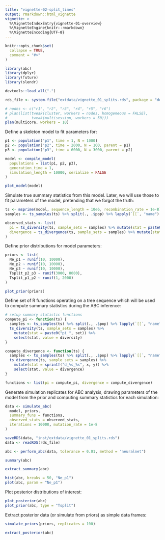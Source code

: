 ```yaml
---
title: "vignette-02-split_times"
output: rmarkdown::html_vignette
vignette: >
  %\VignetteIndexEntry{vignette-01-overview}
  %\VignetteEngine{knitr::rmarkdown}
  %\VignetteEncoding{UTF-8}
---
```


```r
knitr::opts_chunk$set(
  collapse = TRUE,
  comment = "#>"
)
```

```r
library(abc)
library(dplyr)
library(future)
library(slendr)

devtools::load_all(".")
```

```r
rds_file <- system.file("extdata/vignette_01_splits.rds", package = "demografr")
```

```r
# nodes <- c("r1", "r2", "r3", "r4", "r5", "r6")
# plan(list(tweak(cluster, workers = nodes, homogeneous = FALSE),
#           tweak(multisession, workers = 50)))
plan(multicore, workers = 10)
```

Define a skeleton model to fit parameters for:

```r
p1 <- population("p1", time = 1, N = 1000)
p2 <- population("p2", time = 2000, N = 100, parent = p1)
p3 <- population("p3", time = 6000, N = 3000, parent = p2)

model <- compile_model(
  populations = list(p1, p2, p3),
  generation_time = 1,
  simulation_length = 10000, serialize = FALSE
)

plot_model(model)
```

Simulate true summary statistics from this model. Later, we will use those to fit parameters of the model, pretending that we forgot the truth:

```r
ts <- msprime(model, sequence_length = 10e6, recombination_rate = 1e-8) %>% ts_mutate(1e-8)
samples <- ts_samples(ts) %>% split(., .$pop) %>% lapply(`[[`, "name")

observed_stats <- list(
  pi = ts_diversity(ts, sample_sets = samples) %>% mutate(stat = paste0("pi_", set)) %>% select(stat, value = diversity),
  divergence = ts_divergence(ts, sample_sets = samples) %>% mutate(stat = sprintf("d_%s_%s", x, y)) %>% select(stat, value = divergence)
)
```

Define prior distributions for model parameters:

```r
priors <- list(
  Ne_p1 ~ runif(10, 10000),
  Ne_p2 ~ runif(10, 10000),
  Ne_p3 ~ runif(10, 10000),
  Tsplit_p2_p3 ~ runif(3000, 8000),
  Tsplit_p1_p2 ~ runif(1, 2000)
)

plot_prior(priors)
```

Define set of R functions operating on a tree sequence which will be used to compute summary statistics during the ABC inference:

```r
# setup summary statistic functions
compute_pi <- function(ts) {
  samples <- ts_samples(ts) %>% split(., .$pop) %>% lapply(`[[`, "name")
  ts_diversity(ts, sample_sets = samples) %>%
    mutate(stat = paste0("pi_", set)) %>%
    select(stat, value = diversity)
}

compute_divergence <- function(ts) {
  samples <- ts_samples(ts) %>% split(., .$pop) %>% lapply(`[[`, "name")
  ts_divergence(ts, sample_sets = samples) %>%
    mutate(stat = sprintf("d_%s_%s", x, y)) %>%
    select(stat, value = divergence)
}

functions <- list(pi = compute_pi, divergence = compute_divergence)
```

Generate simulation replicates for ABC analysis, drawing parameters of the model from the prior and computing summary statistics for each simulation:

```r
data <- simulate_abc(
  model, priors,
  summary_funs = functions,
  observed_stats = observed_stats,
  iterations = 10000, mutation_rate = 1e-8
)
```

```r
saveRDS(data, "inst/extdata/vignette_01_splits.rds")
data <- readRDS(rds_file)
```

```r
abc <- perform_abc(data, tolerance = 0.01, method = "neuralnet")
```

```r
summary(abc)
```

```r
extract_summary(abc)
```

```r
hist(abc, breaks = 50, "Ne_p1")
plot(abc, param = "Ne_p1")
```

Plot posterior distributions of interest:

```r
plot_posterior(abc)
plot_prior(abc, type = "Tsplit")
```

Extract posterior data (or simulate from priors) as simple data frames:

```r
simulate_priors(priors, replicates = 100)
```

```r
extract_posterior(abc)
```
